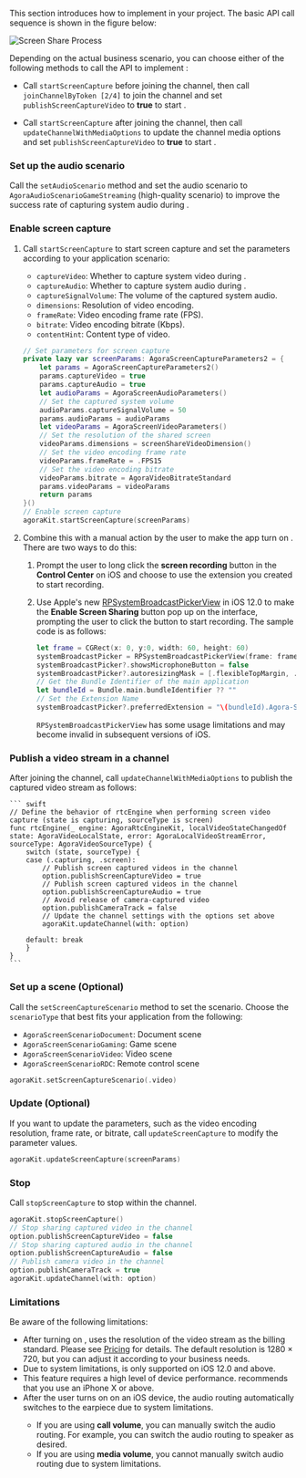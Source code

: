 <PlatformWrapper platform="ios">

This section introduces how to implement <Vg k="SCR_SHR" /> in your project. The basic API call sequence is shown in the figure below: 

![Screen Share Process](/images/video-sdk/screen-sharing-android-ios.svg)

Depending on the actual business scenario, you can choose either of the following methods to call the API to implement <Vg k="SCR_SHR" />:

- Call `startScreenCapture` before joining the channel, then call `joinChannelByToken [2/4]` to join the channel and set `publishScreenCaptureVideo` to **true** to start <Vg k="SCR_SHR" />.

- Call `startScreenCapture` after joining the channel, then call `updateChannelWithMediaOptions` to update the channel media options and set `publishScreenCaptureVideo` to **true** to start <Vg k="SCR_SHR" />.

### Set up the audio scenario

Call the `setAudioScenario` method and set the audio scenario to `AgoraAudioScenarioGameStreaming` (high-quality scenario) to improve the success rate of capturing system audio during <Vg k="SCR_SHR" />.

### Enable screen capture

1. Call `startScreenCapture` to start screen capture and set the parameters according to your application scenario:

    - `captureVideo`: Whether to capture system video during <Vg k="SCR_SHR" />.
    - `captureAudio`: Whether to capture system audio during <Vg k="SCR_SHR" />.
    - `captureSignalVolume`: The volume of the captured system audio.
    - `dimensions`: Resolution of video encoding.
    - `frameRate`: Video encoding frame rate (FPS).
    - `bitrate`: Video encoding bitrate (Kbps).
    - `contentHint`: Content type of <Vg k="SCR_SHR" /> video.

    ``` swift
    // Set parameters for screen capture
    private lazy var screenParams: AgoraScreenCaptureParameters2 = {
        let params = AgoraScreenCaptureParameters2()
        params.captureVideo = true
        params.captureAudio = true
        let audioParams = AgoraScreenAudioParameters()
        // Set the captured system volume
        audioParams.captureSignalVolume = 50
        params.audioParams = audioParams
        let videoParams = AgoraScreenVideoParameters()
        // Set the resolution of the shared screen
        videoParams.dimensions = screenShareVideoDimension()
        // Set the video encoding frame rate
        videoParams.frameRate = .FPS15
        // Set the video encoding bitrate
        videoParams.bitrate = AgoraVideoBitrateStandard
        params.videoParams = videoParams
        return params
    }()
    // Enable screen capture
    agoraKit.startScreenCapture(screenParams)
    ```

1. Combine this with a manual action by the user to make the app turn on <Vg k="SCR_SHR" />. There are two ways to do this:

    1. Prompt the user to long click the **screen recording** button in the **Control Center** on iOS and choose to use the extension you created to start recording.
    
    2. Use Apple's new [RPSystemBroadcastPickerView](https://developer.apple.com/documentation/replaykit/rpsystembroadcastpickerview) in iOS 12.0 to make the **Enable Screen Sharing** button pop up on the <Vpl k="CLIENT" /> interface, prompting the user to click the button to start recording. The sample code is as follows:

        ``` swift
        let frame = CGRect(x: 0, y:0, width: 60, height: 60)
        systemBroadcastPicker = RPSystemBroadcastPickerView(frame: frame)
        systemBroadcastPicker?.showsMicrophoneButton = false
        systemBroadcastPicker?.autoresizingMask = [.flexibleTopMargin, .flexibleRightMargin]
        // Get the Bundle Identifier of the main application
        let bundleId = Bundle.main.bundleIdentifier ?? ""
        // Set the Extension Name
        systemBroadcastPicker?.preferredExtension = "\(bundleId).Agora-ScreenShare-Extension"
        ```

        <Admonition type="caution" title="caution">`RPSystemBroadcastPickerView` has some usage limitations and may become invalid in subsequent versions of iOS. </Admonition>

### Publish a <Vg k="SCR_SHR" /> video stream in a channel

After joining the channel, call `updateChannelWithMediaOptions` to publish the captured <Vg k="SCR_SHR" /> video stream as follows:

    ``` swift
    // Define the behavior of rtcEngine when performing screen video capture (state is capturing, sourceType is screen)
    func rtcEngine(_ engine: AgoraRtcEngineKit, localVideoStateChangedOf state: AgoraVideoLocalState, error: AgoraLocalVideoStreamError, sourceType: AgoraVideoSourceType) {
        switch (state, sourceType) {
        case (.capturing, .screen):
            // Publish screen captured videos in the channel
            option.publishScreenCaptureVideo = true
            // Publish screen captured videos in the channel
            option.publishScreenCaptureAudio = true
            // Avoid release of camera-captured video
            option.publishCameraTrack = false
            // Update the channel settings with the options set above
            agoraKit.updateChannel(with: option)

        default: break
        }
    }
    ```

### Set up a <Vg k="SCR_SHR" /> scene (Optional)

Call the `setScreenCaptureScenario` method to set the <Vg k="SCR_SHR" /> scenario. Choose the `scenarioType` that best fits your application from the following:

- `AgoraScreenScenarioDocument`: Document scene
- `AgoraScreenScenarioGaming`: Game scene
- `AgoraScreenScenarioVideo`: Video scene
- `AgoraScreenScenarioRDC`: Remote control scene

``` swift
agoraKit.setScreenCaptureScenario(.video)
```

### Update <Vg k="SCR_SHR" /> (Optional)

If you want to update the <Vg k="SCR_SHR" /> parameters, such as the video encoding resolution, frame rate, or bitrate, call `updateScreenCapture` to modify the parameter values.

``` swift
agoraKit.updateScreenCapture(screenParams)
```

### Stop <Vg k="SCR_SHR" />

Call `stopScreenCapture` to stop <Vg k="SCR_SHR" /> within the channel. 

``` swift
agoraKit.stopScreenCapture()
// Stop sharing captured video in the channel
option.publishScreenCaptureVideo = false
// Stop sharing captured audio in the channel
option.publishScreenCaptureAudio = false
// Publish camera video in the channel
option.publishCameraTrack = true
agoraKit.updateChannel(with: option)
```

### Limitations

Be aware of the following limitations:

- After turning on <Vg k="SCR_SHR" />, <Vg k="COMPANY" /> uses the resolution of the <Vg k="SCR_SHR" /> video stream as the billing standard. Please see [Pricing](../overview/pricing) for details. The default resolution is 1280 × 720, but you can adjust it according to your business needs.
- Due to system limitations, <Vg k="SCR_SHR" /> is only supported on iOS 12.0 and above.
- This feature requires a high level of device performance. <Vg k="COMPANY" /> recommends that you use an iPhone X or above.
- After the user turns on <Vg k="SCR_SHR" /> on an iOS device, the audio routing automatically switches to the earpiece due to system limitations.
    - If you are using **call volume**, you can manually switch the audio routing. For example, you can switch the audio routing to speaker as desired.
    - If you are using **media volume**, you cannot manually switch audio routing due to system limitations.

</PlatformWrapper>